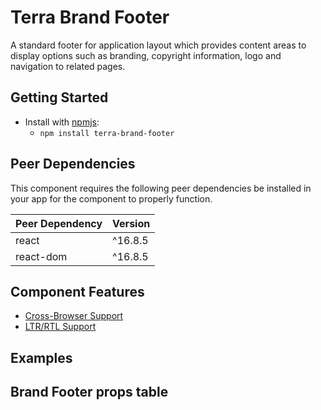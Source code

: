 


<Badge />

# Terra Brand Footer

A standard footer for application layout which provides content areas to display options such as branding, copyright information, logo and navigation to related pages.

## Getting Started

- Install with [npmjs](https://www.npmjs.com):
  - `npm install terra-brand-footer`

<!-- AUTO-GENERATED-CONTENT:START Peer Dependencies -->
## Peer Dependencies

This component requires the following peer dependencies be installed in your app for the component to properly function.

| Peer Dependency | Version |
|-|-|
| react | ^16.8.5 |
| react-dom | ^16.8.5 |

<!-- AUTO-GENERATED-CONTENT:END -->

## Component Features

 * [Cross-Browser Support](https://engineering.cerner.com/terra-ui/contributing/terra-ui/component-standards#cross-browser-support)
 * [LTR/RTL Support](https://engineering.cerner.com/terra-ui/contributing/terra-ui/component-standards#ltr--rtl-support)

## Examples
<DefaultBrandFooter title='BrandFooter - Default' />
<VerticalBrandFooter title='BrandFooter - Vertical Navigation Bar' />

## Brand Footer props table
<BrandFooterPropsTable />

